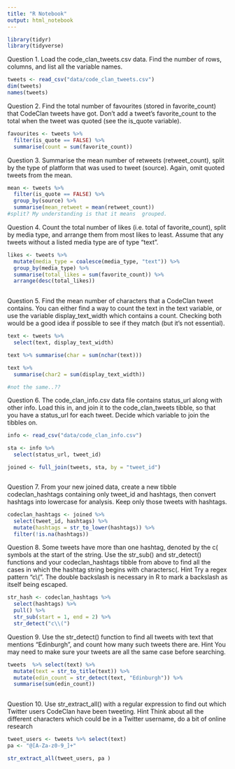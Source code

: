 ```yaml
---
title: "R Notebook"
output: html_notebook
---
```


```r
library(tidyr)
library(tidyverse)
```

Question 1.
Load the code_clan_tweets.csv data. Find the number of rows, columns, and list all the variable names.

```r
tweets <- read_csv("data/code_clan_tweets.csv")
dim(tweets)
names(tweets)
```


Question 2.
Find the total number of favourites (stored in favorite_count) that CodeClan tweets have got. Don’t add a tweet’s favorite_count to the total when the tweet was quoted (see the is_quote variable).
```r
favourites <- tweets %>% 
  filter(is_quote == FALSE) %>% 
  summarise(count = sum(favorite_count))
```



Question 3.
Summarise the mean number of retweets (retweet_count), split by the type of platform that was used to tweet (source). Again, omit quoted tweets from the mean.

```r
mean <- tweets %>% 
  filter(is_quote == FALSE) %>% 
  group_by(source) %>% 
  summarise(mean_retweet = mean(retweet_count))
#split? My understanding is that it means  grouped. 
```


Question 4.
Count the total number of likes (i.e. total of favorite_count), split by media type, and arrange them from most likes to least. Assume that any tweets without a listed media type are of type “text”.

```r
likes <- tweets %>% 
  mutate(media_type = coalesce(media_type, "text")) %>% 
  group_by(media_type) %>% 
  summarise(total_likes = sum(favorite_count)) %>% 
  arrange(desc(total_likes))
  
```


Question 5.
Find the mean number of characters that a CodeClan tweet contains. You can either find a way to count the text in the text variable, or use the variable display_text_width which contains a count. Checking both would be a good idea if possible to see if they match (but it’s not essential).
```r
text <- tweets %>% 
  select(text, display_text_width)

text %>% summarise(char = sum(nchar(text)))

text %>% 
  summarise(char2 = sum(display_text_width))

#not the same..?? 
```


Question 6.
The code_clan_info.csv data file contains status_url along with other info. Load this in, and join it to the code_clan_tweets tibble, so that you have a status_url for each tweet. Decide which variable to join the tibbles on.

```r
info <- read_csv("data/code_clan_info.csv")

sta <- info %>% 
  select(status_url, tweet_id)

joined <- full_join(tweets, sta, by = "tweet_id")



```


Question 7.
From your new joined data, create a new tibble codeclan_hashtags containing only tweet_id and hashtags, then convert hashtags into lowercase for analysis. Keep only those tweets with hashtags.
```r
codeclan_hashtags <- joined %>% 
  select(tweet_id, hashtags) %>% 
  mutate(hashtags = str_to_lower(hashtags)) %>% 
  filter(!is.na(hashtags))

```


Question 8.
Some tweets have more than one hashtag, denoted by the c( symbols at the start of the string. Use the str_sub() and str_detect() functions and your codeclan_hashtags tibble from above to find all the cases in which the hashtag string begins with charactersc(.
Hint
Try a regex pattern "c\\(". The double backslash is necessary in R to mark a backslash as itself being escaped.
```r
str_hash <- codeclan_hashtags %>%
  select(hashtags) %>% 
  pull() %>% 
  str_sub(start = 1, end = 2) %>% 
  str_detect("c\\(")
```


Question 9.
Use the str_detect() function to find all tweets with text that mentions “Edinburgh”, and count how many such tweets there are.
Hint
You may need to make sure your tweets are all the same case before searching.

```r
tweets  %>% select(text) %>% 
  mutate(text = str_to_title(text)) %>% 
  mutate(edin_count = str_detect(text, "Edinburgh")) %>% 
  summarise(sum(edin_count))
  
```

Question 10.
Use str_extract_all() with a regular expression to find out which Twitter users CodeClan have been tweeting.
Hint
Think about all the different characters which could be in a Twitter username, do a bit of online research
```r
tweet_users <- tweets %>% select(text)
pa <- "@[A-Za-z0-9_]+"

str_extract_all(tweet_users, pa )
```

